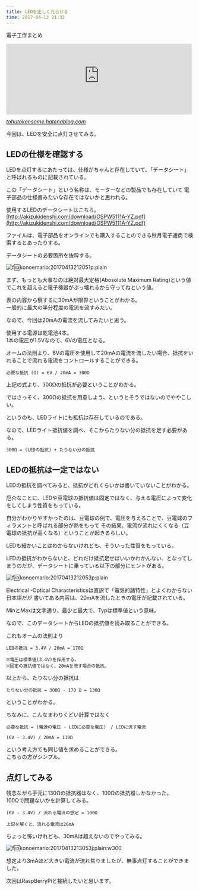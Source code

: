 ```yaml
---
title: LEDを正しく光らせる
time: 2017-04-13 21:32
---
```


電子工作まとめ  
<iframe src="http://tohutokonsome.hatenablog.com/embed/2017/04/09/175440" title="RaspBerryPiではじめる電子工作まとめ - 豆腐とコンソメ" class="embed-card embed-blogcard" scrolling="no" frameborder="0" style="display: block; width: 100%; height: 190px; max-width: 500px; margin: 10px 0px;"></iframe><cite class="hatena-citation"><a href="http://tohutokonsome.hatenablog.com/entry/2017/04/09/175440">tohutokonsome.hatenablog.com</a></cite>

今回は、LEDを安全に点灯させてみる。

## LEDの仕様を確認する

LEDを点灯するにあたっては、仕様がちゃんと存在していて、「データシート」と呼ばれるものに記載されている。

この「データシート」という名称は、モーターなどの製品でも存在していて 電子部品の仕様書みたいな存在ではないかと思われる。

使用するLEDのデータシートはこちら。  
[http://akizukidenshi.com/download/OSPW5111A-YZ.pdf](http://akizukidenshi.com/download/OSPW5111A-YZ.pdf)

ファイルは、電子部品をオンラインでも購入することのできる秋月電子通商で検索するとあったりする。

データシートの必要箇所を抜粋する。

![f:id:konoemario:20170413212051p:plain](https://cdn-ak.f.st-hatena.com/images/fotolife/k/konoemario/20170413/20170413212051.png "f:id:konoemario:20170413212051p:plain")

まず、もっとも大事なのは絶対最大定格(Abosolute Maximum Rating)という値でこれを超えると電子機器がぶっ壊れるから守ってねという値。

表の内容から察するに30mAが限界ということがわかる。  
一般的に最大の半分程度の電流を流すみたい。

なので、今回は20mAの電流を流してみたいと思う。

使用する電源は乾電池4本。  
1本の電圧が1.5Vなので、6Vの電圧となる。

オームの法則より、6Vの電圧を使用して20mAの電流を流したい場合、抵抗をいれることで流れる電流をコントロールすることができる。

```
必要な抵抗 (Ω) = 6V / 20mA = 300Ω
```

上記の式より、300Ωの抵抗が必要ということがわかる。

ではさっそく、300Ωの抵抗を用意しよう、というとそうではないのでややこしい。

というのも、LEDライトにも抵抗は存在しているのである。

なので、LEDライト抵抗値を調べ、そこからたりない分の抵抗を足す必要がある。

```
300Ω = (LEDの抵抗) + たりない分の抵抗
```

## LEDの抵抗は一定ではない

LEDの抵抗を調べてみると、抵抗がどれくらいかは書いていないことがわかる。

厄介なことに、LEDや豆電球の抵抗値は固定ではなく、与える電圧によって変化をしてしまう性質をもっている。

自分がわかりやすかったのは、豆電球の例で、電圧を与えることで、豆電球のフィラメントと呼ばれる部分が熱をもって その結果、電流が流れにくくなる（豆電球の抵抗が高くなる）ということが起きるらしい。

LEDも細かいことはわからないけれども、そういった性質をもっている。

LEDの抵抗がわからないと、どれだけ抵抗足せばいいかわかんない、となってしまうのだが、データシートに乗っている以下の部分にヒントがある。

![f:id:konoemario:20170413212053p:plain](https://cdn-ak.f.st-hatena.com/images/fotolife/k/konoemario/20170413/20170413212053.png "f:id:konoemario:20170413212053p:plain")

Electrical -Optical Characteristicsは直訳で「電気的諸特性」とよくわからない日本語だが 書いてある内容は、20mAを流したときの電圧が記載されている。

MinとMaxは文字通り、最少と最大で、Typは標準値という意味。

なので、このデータシートからLEDの抵抗値を読み取ることができる。

これもオームの法則より

```
LEDの抵抗 = 3.4V / 20mA = 170Ω

※電圧は標準値(3.4V)を採用する。
※固定の抵抗値ではなく、20mAを流す場合の抵抗。
```

以上から、たりない分の抵抗は

```
たりない分の抵抗 = 300Ω - 170 Ω = 130Ω
```

ということがわかる。

ちなみに、こんなまわりくどい計算ではなく

```
必要な抵抗 = (電源の電圧 - LEDに必要な電圧)　/ LEDに流す電流

(6V - 3.4V) / 20mA = 130Ω
```

という考え方でも同じ値を求めることができる。  
こちらの方がシンプル。

## 点灯してみる

残念ながら手元に130Ωの抵抗器はなく、100Ωの抵抗器しかなかった。  
100Ωで問題ないかを計算してみる。

```
(6V - 3.4V) / 流れる電流の想定 = 100Ω

上記を解くと、流れる電流は26mA
```

ちょっと怖いけれども、30mAは超えないのでやってみる。

![f:id:konoemario:20170413213053j:plain:w300](https://cdn-ak.f.st-hatena.com/images/fotolife/k/konoemario/20170413/20170413213053.jpg "f:id:konoemario:20170413213053j:plain:w300")

想定より3mAほど大きい電流が流れ焦りましたが、無事点灯することができました。

次回はRaspBerryPiと接続したいと思います。
